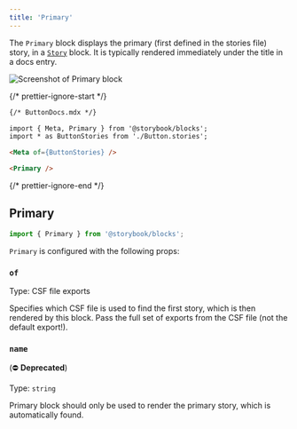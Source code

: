 ```yaml
---
title: 'Primary'
---
```


<YouTubeCallout id="uAA1JvLcl-w" title="Avoid Documentation Nightmares with Storybook's Primary Doc Block" params="start=209" />

The `Primary` block displays the primary (first defined in the stories file) story, in a [`Story`](./doc-block-story.md) block. It is typically rendered immediately under the title in a docs entry.

![Screenshot of Primary block](./doc-block-primary.png)

{/* prettier-ignore-start */}

```md
{/* ButtonDocs.mdx */}

import { Meta, Primary } from '@storybook/blocks';
import * as ButtonStories from './Button.stories';

<Meta of={ButtonStories} />

<Primary />
```

{/* prettier-ignore-end */}

## Primary

```js
import { Primary } from '@storybook/blocks';
```

`Primary` is configured with the following props:

### `of`

Type: CSF file exports

Specifies which CSF file is used to find the first story, which is then rendered by this block. Pass the full set of exports from the CSF file (not the default export!).

### `name`

(⛔️ **Deprecated**)

Type: `string`

Primary block should only be used to render the primary story, which is automatically found.
